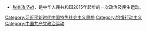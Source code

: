 *[[脱贫攻坚战|脱贫攻坚战]]，是中华人民共和国2015年起步的一次政治及民生运动。

[[Category:习近平新时代中国特色社会主义思想|Category:习近平新时代中国特色社会主义思想]]
[[Category:饥饿行动主义|Category:饥饿行动主义]]
[[Category:中国共产党政治运动|Category:中国共产党政治运动]]